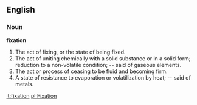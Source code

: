 ==English==

===Noun===

'''fixation'''

#The act of fixing, or the state of being fixed.
#The act of uniting chemically with a solid substance or in a solid form; reduction to a non-volatile condition; -- said of gaseous elements.
#The act or process of ceasing to be fluid and becoming firm.
#A state of resistance to evaporation or volatilization by heat; -- said of metals.

[[it:fixation]]
[[pl:Fixation]]